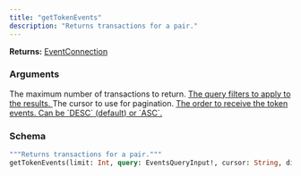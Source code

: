 ```yaml
---
title: "getTokenEvents"
description: "Returns transactions for a pair."
---
```


**Returns:** [EventConnection](/api-reference/types#eventconnection)

### Arguments

<ResponseField name="limit" type="Int">
  The maximum number of transactions to return.
</ResponseField>

<a href="/api-reference/input-objects#eventsqueryinput">
  <ResponseField name="query" type="EventsQueryInput!" required>
    The query filters to apply to the results.
  </ResponseField>
</a>

<ResponseField name="cursor" type="String">
  The cursor to use for pagination.
</ResponseField>

<a href="/api-reference/enums#rankingdirection">
  <ResponseField name="direction" type="RankingDirection">
    The order to receive the token events. Can be `DESC` (default) or `ASC`.
  </ResponseField>
</a>

### Schema


```graphql 
"""Returns transactions for a pair."""
getTokenEvents(limit: Int, query: EventsQueryInput!, cursor: String, direction: RankingDirection): EventConnection
```
